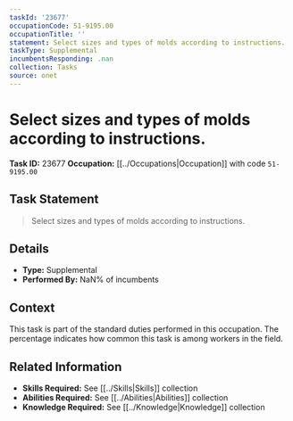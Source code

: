 ```yaml
---
taskId: '23677'
occupationCode: 51-9195.00
occupationTitle: ''
statement: Select sizes and types of molds according to instructions.
taskType: Supplemental
incumbentsResponding: .nan
collection: Tasks
source: onet
---
```

# Select sizes and types of molds according to instructions.

**Task ID:** 23677
**Occupation:** [[../Occupations|Occupation]] with code `51-9195.00`

## Task Statement

> Select sizes and types of molds according to instructions.

## Details

- **Type:** Supplemental
- **Performed By:** NaN% of incumbents

## Context

This task is part of the standard duties performed in this occupation. The percentage indicates how common this task is among workers in the field.

## Related Information

- **Skills Required:** See [[../Skills|Skills]] collection
- **Abilities Required:** See [[../Abilities|Abilities]] collection
- **Knowledge Required:** See [[../Knowledge|Knowledge]] collection

